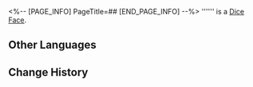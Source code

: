 <%-- [PAGE_INFO]
PageTitle=##
[END_PAGE_INFO] --%>
{{Item Infobox
|id          = 250554
|image       = Item .png
|type        = Dice Face
|invCategory = 
|rarity      = 3
|effect      = 
|description = 
}}
'''''' is a [[Dice Face]].

==Other Languages==
{{Other Languages
|en   = 
|zhs  = 
|zht  = 
|ja   = 
|ko   = 
|es   = 
|fr   = 
|ru   = 
|th   = 
|vi   = 
|de   = 
|id   = 
|pt   = 
}}

==Change History==
{{Change History|2.0}}